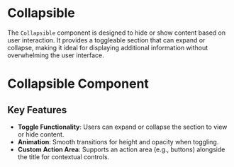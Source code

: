 
<Meta of={meta} />

# Collapsible

The `Collapsible` component is designed to hide or show content based on user interaction. It provides a toggleable section that can expand or collapse, making it ideal for displaying additional information without overwhelming the user interface.

<Primary />

<Controls />

# Collapsible Component

## Key Features
- **Toggle Functionality**: Users can expand or collapse the section to view or hide content.
- **Animation**: Smooth transitions for height and opacity when toggling.
- **Custom Action Area**: Supports an action area (e.g., buttons) alongside the title for contextual controls.

<Stories />
